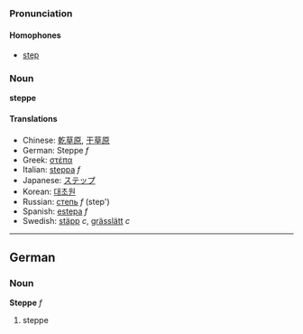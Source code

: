 ===Pronunciation===
====Homophones====
*[[step]]

===Noun===
'''steppe'''

====Translations====
*Chinese: [[乾草原]], [[干草原]]
*German: Steppe ''f''
*Greek: [[στέπα]]
*Italian: [[steppa]] ''f''
*Japanese: [[ステップ]]
*Korean: [[대초원]]
*Russian: [[степь]] ''f'' (step')
*Spanish: [[estepa]] ''f''
*Swedish: [[stäpp]] ''c'', [[grässlätt]] ''c''

----

==German==
===Noun===
'''Steppe''' ''f''

# steppe